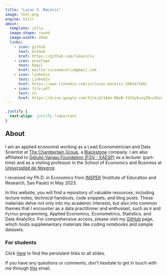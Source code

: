 ```yaml
---
title: "Lucas S. Macoris"
image: Test.png
engine: knitr
about:
  template: jolla
  image-shape: round
  image-width: 20em
  links:
    - icon: github
      text: GitHub
      href: https://github.com/lsmacoris
    - icon: envelope
      text: Email
      href: mailto:lucasmacoris@gmail.com
    - icon: linkedin
      text: LinkedIn
      href: https://www.linkedin.com/in/lucas-macoris-390a47160/
    - icon: file-pdf
      text: CV
      href: https://drive.google.com/file/d/184m-BDeB-31SSyEuzqINco2UzqRFXhma/view?usp=drive_link
---
```


```css
.justify {
  text-align: justify !important
}
```

::: {.justify}


::: {style="font-size: 150%;"}
**About**
:::

I am an applied economist working as a Lead Econometrician and Data Scientist at [The Chamberlain Group](https://chamberlaingroup.com/), a [Blackstone](https://www.blackstone.com/) company. I am also affiliated to [Getulio Vargas Foundation (FGV - EAESP)](https://eaesp.fgv.br/en) as a lecturer (part-time) and as a visiting professor in the School of Economics and Business at [*Universidad de Navarra*](https://en.unav.edu/web/school-of-economics-and-business).

I received my Ph.D. in Economics from [INSPER](https://www.insper.edu.br/en/) (Institute of Education and Research, Sao Paulo) in May 2023.

In this website, you will find a repository of valuable resources, including lecture notes, technical handouts, code snippets, and blog posts. These materials delve not only into my academic interests, but also into common themes that I encounter as a data practitioner and enthusiast, such as `R` and `Python` programming, Applied Economics, Econometrics, Statistics, and Data Analytics. For comprehensive access, please visit my [GitHub](https://github.com/lsmacoris) page, which hosts supplementary materials like coding notebooks and sample datasets.


::: {.callout-note}
### For students

Click [here](https://lsmacoris.github.io/lectures) to find the persistent links to all slides.
:::


If you have any questions or comments, don't hesitate to get in touch with me through [this](mailto:lucasmacoris@gmail.com) email.


:::

